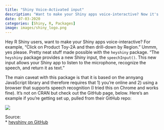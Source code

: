 ```yaml
---
title: "Shiny Voice-Activated input"
description: "Want to make your Shiny apps voice-interactive? Now it's possible."
date: 07-03-2020
categories: [Shiny, R, Packages]
image: images/shiny_logo.png
---
```


Hey R Shiny users, want to make your Shiny apps voice-interactive? For example, "Click on Product Toy-2A and then drill-down by Region." Ummm, yes please. Pretty neat stuff made possible with the `heyshiny` package. "The `heyshiny` package provides a new Shiny input, the `speechInput()`. This new input allows your Shiny app to listen to the microphone, recognize the speech, and return it as text."

The main caveat with this package is that it is based on the annyang JavaScript library and therefore requires that 1) you're online and 2) using a browser that supports speech recognition (I tried this on Chrome and works fine). It's not on CRAN but check out the GitHub page, below. Here's an example if you're getting set up, pulled from their GitHub repo:

![](./images/heyshiny_code.png)

Source:<br>
* [heyshiny on GitHub](https://github.com/jcrodriguez1989/heyshiny)